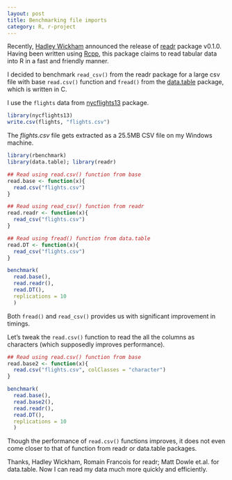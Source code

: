 ```yaml
---
layout: post
title: Benchmarking file imports
category: R, r-project
---
```


Recently, [Hadley Wickham](http://had.co.nz/) announced the release of [readr](http://cran.r-project.org/web/packages/readr/) package v0.1.0. Having been written using [Rcpp](http://dirk.eddelbuettel.com/code/rcpp.html), this package claims to read tabular data into R in a fast and friendly manner. 

I decided to benchmark `read_csv()` from the readr package for a large csv file with base `read.csv()` function and `fread()` from the [data.table](http://cran.r-project.org/web/packages/data.table/) package, which is written in C. 

I use the `flights` data from [nycflights13](http://cran.r-project.org/web/packages/nycflights13/) package.

```r
library(nycflights13)
write.csv(flights, "flights.csv")
```

The *flights.csv* file gets extracted as a 25.5MB CSV file on my Windows machine. 

```r
library(rbenchmark)
library(data.table); library(readr)

## Read using read.csv() function from base
read.base <- function(x){
  read.csv("flights.csv")
}

## Read using read_csv() function from readr
read.readr <- function(x){
  read_csv("flights.csv")
}

## Read using fread() function from data.table
read.DT <- function(x){
  read_csv("flights.csv")
}

benchmark(
  read.base(),
  read.readr(),
  read.DT(),
  replications = 10
  )
```

Both `fread()` and `read_csv()` provides us with significant improvement in timings.

Let's tweak the `read.csv()` function to read the all the columns as characters (which supposedly improves performance).

```r

## Read using read.csv() function from base
read.base2 <- function(x){
  read.csv("flights.csv", colClasses = "character")
}

benchmark(
  read.base(),
  read.base2(),
  read.readr(),
  read.DT(),
  replications = 10
  )
```

Though the performance of `read.csv()` functions improves, it does not even come closer to that of function from readr or data.table packages.

Thanks, Hadley Wickham, Romain Francois for readr; Matt Dowle et.al. for data.table. Now I can read my data much more quickly and efficiently.
